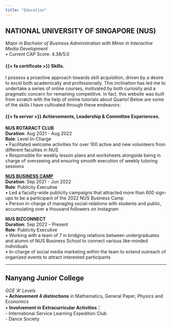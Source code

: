 ```yaml
---
title: "Education"
---
```


## NATIONAL UNIVERSITY OF SINGAPORE (NUS)
*Major in Bachelor of Business Administration with Minor in Interactive Media Development*  
•	Current CAP Score: 4.38/5.0

#### {{< fa certificate >}} Skills. 

I possess a proactive approach towards skill acquisition, driven by a desire to excel both academically and professionally. This inclination has led me to undertake a series of online courses, motivated by both curiosity and a pragmatic concern for remaining competitive. In fact, this website was built from scratch with the help of online tutorials about Quarto! Below are some of the skills I have cultivated through these endeavors: 




#### {{< fa server >}} Achievements, Leadership & Committee Experiences.
**NUS ROTARACT CLUB**  
**Duration**: Aug 2021 - Aug 2022  
**Role**: Level In-Charge  
•	Facilitated welcome activities for over 100 active and new volunteers from different faculties in NUS  
•	Responsible for weekly lesson plans and worksheets alongside being in charge of overseeing and ensuring smooth execution of weekly tutoring sessions
 
**[NUS BUSINESS CAMP](https://liyinnng.github.io/school_projects/NBC.html)**	 
**Duration**: Sep 2021 - Jun 2022  
**Role**: Publicity Executive  
•	Led a faculty-wide publicity campaigns that attracted more than 600 sign-ups to be a participant of the 2022 NUS Business Camp  
•	Person in-charge of managing social-relations with students and public, accumulating over a thousand followers on Instagram
 
**NUS BIZCONNECT**  
**Duration**: Sep 2022 – Present  
**Role**: Publicity Executive  								    
•	Working with a team of 7 in bridging relations between undergraduates and alumni of NUS Business School to connect various like-minded individuals  
•	In-charge of social media marketing within the team to extend outreach of organized events to attract interested participants

---

## Nanyang Junior College 
*GCE ‘A’ Levels*  
•	**Achievement 4 distinctions** in Mathematics, General Paper, Physics and Economics  
•	**Involvement in Extracurricular Activities：**  
- International Service Learning Expedition Club  
- Dance Society

 



